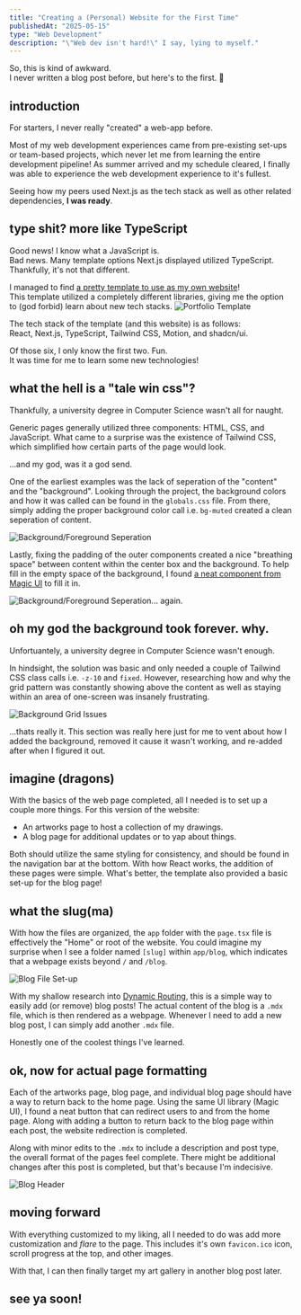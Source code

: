 ```yaml
---
title: "Creating a (Personal) Website for the First Time"
publishedAt: "2025-05-15"
type: "Web Development"
description: "\"Web dev isn't hard!\" I say, lying to myself."
---
```


So, this is kind of awkward.    
I never written a blog post before, but here's to the first. 🥂



## introduction

For starters, I never really "created" a web-app before. 

Most of my web development experiences came from pre-existing set-ups or team-based projects, which never let me from learning the entire development pipeline! 
As summer arrived and my schedule cleared, I finally was able to experience the web development experience to it's fullest. 

Seeing how my peers used Next.js as the tech stack as well as other related dependencies, **I was ready**.



## type shit? more like TypeScript

Good news! I know what a JavaScript is.   
Bad news. Many template options Next.js displayed utilized TypeScript.  
Thankfully, it's not that different. 

I managed to find [a pretty template to use as my own website](https://magicui.design/docs/templates/portfolio)!  
This template utilized a completely different libraries, giving me the option to (god forbid) learn about new tech stacks. 
![Portfolio Template](/blog/5_15_25/portfolio-demo.gif "Portfolio Template Demo")

The tech stack of the template (and this website) is as follows:  
React, Next.js, TypeScript, Tailwind CSS, Motion, and shadcn/ui.  

Of those six, I only know the first two. Fun.  
It was time for me to learn some new technologies!



## what the hell is a "tale win css"? 
Thankfully, a university degree in Computer Science wasn't all for naught.  

Generic pages generally utilized three components: HTML, CSS, and JavaScript.
What came to a surprise was the existence of Tailwind CSS, which simplified how certain parts of the page would look.  

...and my god, was it a god send.

One of the earliest examples was the lack of seperation of the "content" and the "background". Looking through the project, 
the background colors and how it was called can be found in the `globals.css` file. From there, simply adding the proper 
background color call i.e. `bg-muted` created a clean seperation of content. 

![Background/Foreground Seperation](/blog/5_15_25/bg-fg-issue.jpg "Bad Seperation of Content")

Lastly, fixing the padding of the outer components created a nice "breathing space" between content within the center box and the background. 
To help fill in the empty space of the background, I found [a neat component from Magic UI](https://magicui.design/docs/components/animated-grid-pattern) to fill it in.

![Background/Foreground Seperation... again.](/blog/5_15_25/new-padding.jpg "Adding Padding") 



## oh my god the background took forever. why.
Unfortuantely, a university degree in Computer Science wasn't enough.  

In hindsight, the solution was basic and only needed a couple of Tailwind CSS class calls i.e. `-z-10` and `fixed`. However, researching how and why the grid pattern was 
constantly showing above the content as well as staying within an area of one-screen was insanely frustrating. 

![Background Grid Issues](/blog/5_15_25/bg-pains.jpg "Background Pains")

...thats really it. This section was really here just for me to vent about how I added the background, removed it cause it wasn't working, 
and re-added after when I figured it out. 



## imagine (dragons)

With the basics of the web page completed, all I needed is to set up a couple more things. For this version of the website:

- An artworks page to host a collection of my drawings.
- A blog page for additional updates or to yap about things.

Both should utilize the same styling for consistency, and should be found in the navigation bar at the bottom.
With how React works, the addition of these pages were simple. What's better, the template also provided a basic set-up
for the blog page!



## what the slug(ma)

With how the files are organized, the `app` folder with the `page.tsx` file is effectively the "Home" or root of the website.
You could imagine my surprise when I see a folder named `[slug]` within `app/blog`, which indicates that a webpage exists beyond `/` and `/blog`.

![Blog File Set-up](/blog/5_15_25/blog-template.jpg "Blog File Set-up")

With my shallow research into [Dynamic Routing](https://nextjs.org/docs/pages/building-your-application/routing/dynamic-routes), this is a simple way to easily add
(or remove) blog posts! The actual content of the blog is a `.mdx` file, which is then rendered as a webpage. Whenever I need to add a new blog post,
I can simply add another `.mdx` file.

Honestly one of the coolest things I've learned.



## ok, now for actual page formatting

Each of the artworks page, blog page, and individual blog page should have a way to return back to the home page. Using the same UI library (Magic UI),
I found a neat button that can redirect users to and from the home page. Along with adding a button to return back to the blog page within each post, the
website redirection is completed.

Along with minor edits to the `.mdx` to include a description and post type, the overall format of the pages feel complete.
There might be additional changes after this post is completed, but that's because I'm indecisive.

![Blog Header](/blog/5_15_25/blog-header.jpg "Blog Header")

## moving forward

With everything customized to my liking, all I needed to do was add more customization and *flare* to the page.
This includes it's own `favicon.ico` icon, scroll progress at the top, and other images.

With that, I can then finally target my art gallery in another blog post later.

## see ya soon!